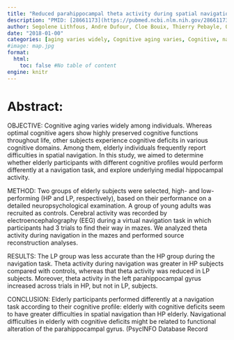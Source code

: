 ```yaml
---
title: "Reduced parahippocampal theta activity during spatial navigation in low, but not in high elderly performers"
description: "PMID: [28661173](https://pubmed.ncbi.nlm.nih.gov/28661173/){target='_blank'}    DOI: [10.1037/neu0000392](https://doi.org/10.1037/neu0000392){target='_blank'}"
author: Segolene Lithfous, Andre Dufour, Cloe Bouix, Thierry Pebayle, Olivier Despres
date: "2018-01-00"
categories: [aging varies widely, Cognitive aging varies, Cognitive, navigation, elderly]
#image: map.jpg
format:
  html:
    toc: false #No table of content
engine: knitr
---
```


# Abstract:

OBJECTIVE: Cognitive aging varies widely among individuals. Whereas optimal cognitive agers show highly preserved cognitive functions throughout life, other subjects experience cognitive deficits in various cognitive domains. Among them, elderly individuals frequently report difficulties in spatial navigation. In this study, we aimed to determine whether elderly participants with different cognitive profiles would perform differently at a navigation task, and explore underlying medial hippocampal activity.

METHOD: Two groups of elderly subjects were selected, high- and low-performing (HP and LP, respectively), based on their performance on a detailed neuropsychological examination. A group of young adults was recruited as controls. Cerebral activity was recorded by electroencephalography (EEG) during a virtual navigation task in which participants had 3 trials to find their way in mazes. We analyzed theta activity during navigation in the mazes and performed source reconstruction analyses.

RESULTS: The LP group was less accurate than the HP group during the navigation task. Theta activity during navigation was greater in HP subjects compared with controls, whereas that theta activity was reduced in LP subjects. Moreover, theta activity in the left parahippocampal gyrus increased across trials in HP, but not in LP, subjects.

CONCLUSION: Elderly participants performed differently at a navigation task according to their cognitive profile: elderly with cognitive deficits seem to have greater difficulties in spatial navigation than HP elderly. Navigational difficulties in elderly with cognitive deficits might be related to functional alteration of the parahippocampal gyrus. (PsycINFO Database Record
        